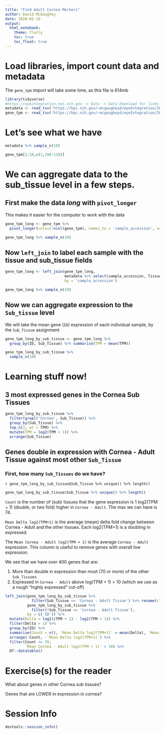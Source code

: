 ```yaml
---
title: "Find Adult Cornea Markers"
author: David McGaughey
date: 2020-02-10
output:  
  html_notebook:
    theme: flatly
    toc: true
    toc_float: true
---
```


# Load libraries, import count data and metadata

The `gene_tpm` import will take some time, as this file is 614mb
```r
library(tidyverse)
#https://eyeintegration.nei.nih.gov -> Data -> Data Download for links
metadata <- read_tsv('https://hpc.nih.gov/~mcgaugheyd/eyeIntegration/2019_metadata_04.tsv.gz')
gene_tpm <- read_tsv('https://hpc.nih.gov/~mcgaugheyd/eyeIntegration/2019_gene_TPM_04.tsv.gz')
```

# Let's see what we have
```r
metadata %>% sample_n(10)

gene_tpm[1:10,c(1,100:110)]
```

# We can aggregate data to the sub_tissue level in a few steps.

## First make the data *long* with `pivot_longer`
This makes it easier for the computer to work with the data
```r
gene_tpm_long <- gene_tpm %>% 
  pivot_longer(cols=2:ncol(gene_tpm), names_to = 'sample_accession', values_to = 'TPM')

gene_tpm_long %>% sample_n(10)
```

## Now `left_join` to label each sample with the tissue and sub_tissue fields
```r
gene_tpm_long <- left_join(gene_tpm_long, 
                           metadata %>% select(sample_accession, Tissue, Sub_Tissue), 
                           by = 'sample_accession')

gene_tpm_long %>% sample_n(10)
```

## Now we can aggregate expression to the `Sub_tissue` level 
We will take the mean gene (`ID`) expression of each individual sample, by the `Sub_Tissue` assignment
```r
gene_tpm_long_by_sub_tissue <- gene_tpm_long %>% 
  group_by(ID, Sub_Tissue) %>% summarise(TPM = mean(TPM)) 

gene_tpm_long_by_sub_tissue %>% 
  sample_n(10)
```

# Learning stuff now!
## 3 most expressed genes in the Cornea Sub Tissues
```r
gene_tpm_long_by_sub_tissue %>% 
  filter(grepl('Cornea', Sub_Tissue)) %>% 
  group_by(Sub_Tissue) %>% 
  top_n(3, wt = TPM) %>% 
  mutate(TPM = log2(TPM + 1)) %>% 
  arrange(Sub_Tissue)
```

## Genes double in expression with Cornea - Adult Tissue against most other `Sub_Tissue`

### First, how many `Sub_Tissues` do we have?

`r gene_tpm_long_by_sub_tissue$Sub_Tissue %>% unique() %>% length()`
```r
gene_tpm_long_by_sub_tissue$Sub_Tissue %>% unique() %>% length()
```
`Count` is the number of (sub) tissues that the gene expression is 1 log2(TPM + 1) (double, or two fold) higher in `Cornea - Adult`. The max we can have is 74. 

`Mean Delta log2(TPM+1)` is the average (mean) delta fold change between Cornea - Adult and the other tissues. Each log2(TPM+1) is a doubling in expressed.

The `Mean Cornea - Adult log2(TPM + 1)` is the average `Cornea - Adult` expression.
This column is useful to remove genes with overall low expression. 

We see that we have over 400 genes that are:
  
  1. More than double in expression than most (70 or more) of the other `Sub_Tissues`
  2. Expressed in `Cornea - Adult` above log(TPM + 1) > 10 (which we use as a rough "highly expressed" cut-off)

```r
left_join(gene_tpm_long_by_sub_tissue %>% 
            filter(Sub_Tissue == 'Cornea - Adult Tissue') %>% rename(cTPM = TPM),
          gene_tpm_long_by_sub_tissue %>% 
            filter(!Sub_Tissue == 'Cornea - Adult Tissue'),
          by = c('ID')) %>% 
  mutate(Delta = log2(cTPM + 1) - log2(TPM + 1)) %>% 
  filter(Delta > 1) %>% 
  group_by(ID) %>% 
  summarise(Count = n(), `Mean Delta log2(TPM+1)` = mean(Delta), `Mean Cornea - Adult log2(TPM + 1)` = mean(log2(cTPM + 1))) %>% 
  arrange(-Count, -`Mean Delta log2(TPM+1)`) %>% 
  filter(Count >= 70,
         `Mean Cornea - Adult log2(TPM + 1)` > 10) %>% 
  DT::datatable()
```

# Exercise(s) for the reader
What about genes in other Cornea sub tissues?

Genes that are LOWER in expression in cornea?

# Session Info
```r
devtools::session_info()
```
